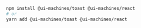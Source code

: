 ```bash
npm install @ui-machines/toast @ui-machines/react
# or
yarn add @ui-machines/toast @ui-machines/react
```
